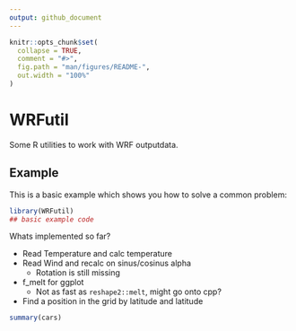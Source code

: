 ```yaml
---
output: github_document
---
```


<!-- README.md is generated from README.Rmd. Please edit that file -->

```r
knitr::opts_chunk$set(
  collapse = TRUE,
  comment = "#>",
  fig.path = "man/figures/README-",
  out.width = "100%"
)
```

# WRFutil

<!-- badges: start -->
<!-- badges: end -->

Some R utilities to work with WRF outputdata.

## Example

This is a basic example which shows you how to solve a common problem:

```r
library(WRFutil)
## basic example code
```

Whats implemented so far?

  * Read Temperature and calc temperature
  * Read Wind and recalc on sinus/cosinus alpha
    * Rotation is still missing
  * f_melt for ggplot
    * Not as fast as `reshape2::melt`, might go onto cpp?
  * Find a position in the grid by latitude and latitude
  

```r
summary(cars)
```
